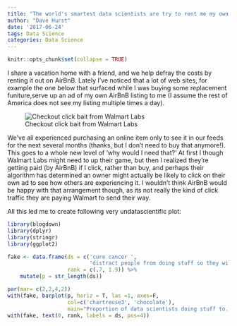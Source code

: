 ```yaml
---
title: "The world's smartest data scientists are try to rent me my own home"
author: "Dave Hurst"
date: '2017-06-24'
tags: Data Science
categories: Data Science
---
```


```r
knitr::opts_chunk$set(collapse = TRUE)
```

I share a vacation home with a friend, and we help defray the costs by renting it out on AirBnB. Lately I've noticed that a lot of web sites, for example the one below that surfaced while I was buying some replacement funiture,serve up an ad of my own AirBnB listing to me (I assume the rest of America does not see my listing multiple times a day).

![Checkout click bait from Walmart Labs](../../../../post/walmart_tricks_airbnb_markup.png)

We've all experienced purchasing an online item only to see it in our feeds for the next several months (thanks, but I don't need to buy that anymore!). This goes to a whole new level of 'why would I need that?' At first I though Walmart Labs might need to up their game, but then I realized they're getting paid (by AirBnB) if I click, rather than buy, and perhaps their algorithm has determined an owner might actually be likely to click on their own ad to see how others are experiencing it. I wouldn't think AirBnB would be happy with that arrangement though, as its not really the kind of click traffic they are paying Walmart to send their way.

All this led me to create following very undatascientific plot:

```r
library(blogdown)
library(dplyr)
library(stringr)
library(ggplot2)

```
```r
fake <- data.frame(ds = c('cure cancer ', 
                          'distract people from doing stuff so they will buy stuff instead'),
                   rank = c(.7, 1.9)) %>%
    mutate(p = str_length(ds)) 

par(mar= c(2,2,4,2))
with(fake, barplot(p, horiz = T, las =1, axes=F, 
                   col=c('chartreuse3', 'chocolate'),
                   main="Proportion of data scientists doing stuff to..."))
with(fake, text(0, rank, labels = ds, pos=4))
```
